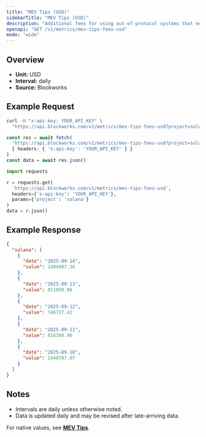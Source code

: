 ```yaml
---
title: "MEV Tips (USD)"
sidebarTitle: "MEV Tips (USD)"
description: "Additional fees for using out-of-protocol systems that enables users to send transactions, or a bundle of transactions, to block builders or leaders for faster transaction execution, MEV capture, or MEV protection."
openapi: "GET /v1/metrics/mev-tips-fees-usd"
mode: "wide"
---
```


## Overview

- **Unit:** USD
- **Interval:** daily
- **Source:** Blockworks

## Example Request

<CodeGroup>

```bash cURL
curl -H "x-api-key: YOUR_API_KEY" \
  "https://api.blockworks.com/v1/metrics/mev-tips-fees-usd?project=solana"
```

```typescript TypeScript
const res = await fetch(
  'https://api.blockworks.com/v1/metrics/mev-tips-fees-usd?project=solana',
  { headers: { 'x-api-key': 'YOUR_API_KEY' } }
)
const data = await res.json()
```

```python Python
import requests

r = requests.get(
  'https://api.blockworks.com/v1/metrics/mev-tips-fees-usd',
  headers={'x-api-key': 'YOUR_API_KEY'},
  params={'project': 'solana'}
)
data = r.json()
```

</CodeGroup>

## Example Response

```json
{
  "solana": [
    {
      "date": "2025-09-14",
      "value": 1494907.36
    },
    {
      "date": "2025-09-13",
      "value": 811059.06
    },
    {
      "date": "2025-09-12",
      "value": 746737.42
    },
    {
      "date": "2025-09-11",
      "value": 816394.96
    },
    {
      "date": "2025-09-10",
      "value": 1440787.07
    }
  ]
}
```

## Notes
- Intervals are daily unless otherwise noted.
- Data is updated daily and may be revised after late-arriving data.

<Note>For native values, see **[MEV Tips](./mev-tips-fees)**.</Note>